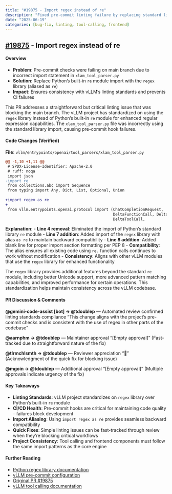 ```yaml
---
title: "#19875 - Import regex instead of re"
description: "Fixed pre-commit linting failure by replacing standard library re module with regex module in xlam_tool_parser.py"
date: "2025-06-19"
categories: [bug-fix, linting, tool-calling, frontend]
---
```


## [#19875](https://github.com/vllm-project/vllm/pull/19875) - Import regex instead of re

#### Overview
- **Problem**: Pre-commit checks were failing on main branch due to incorrect import statement in `xlam_tool_parser.py`
- **Solution**: Replace Python's built-in `re` module import with the `regex` library (aliased as `re`)
- **Impact**: Ensures consistency with vLLM's linting standards and prevents CI failures

This PR addresses a straightforward but critical linting issue that was blocking the main branch. The vLLM project has standardized on using the `regex` library instead of Python's built-in `re` module for enhanced regular expression capabilities. The `xlam_tool_parser.py` file was incorrectly using the standard library import, causing pre-commit hook failures.

#### Code Changes (Verified)
**File**: `vllm/entrypoints/openai/tool_parsers/xlam_tool_parser.py`

```diff
@@ -1,10 +1,11 @@
 # SPDX-License-Identifier: Apache-2.0
 # ruff: noqa
 import json
-import re
 from collections.abc import Sequence
 from typing import Any, Dict, List, Optional, Union
 
+import regex as re
+
 from vllm.entrypoints.openai.protocol import (ChatCompletionRequest,
                                               DeltaFunctionCall, DeltaMessage,
                                               DeltaToolCall,
```

**Explanation**: 
- **Line 4 removal**: Eliminated the import of Python's standard library `re` module
- **Line 7 addition**: Added import of the `regex` library with alias `as re` to maintain backward compatibility
- **Line 8 addition**: Added blank line for proper import section formatting per PEP 8
- **Compatibility**: The alias ensures all existing code using `re.` function calls continues to work without modification
- **Consistency**: Aligns with other vLLM modules that use the `regex` library for enhanced functionality

The `regex` library provides additional features beyond the standard `re` module, including better Unicode support, more advanced pattern matching capabilities, and improved performance for certain operations. This standardization helps maintain consistency across the vLLM codebase.

#### PR Discussion & Comments
**@gemini-code-assist[bot] → @tdoublep** — Automated review confirmed linting standards compliance
"This change aligns with the project's pre-commit checks and is consistent with the use of regex in other parts of the codebase"

**@aarnphm → @tdoublep** — Maintainer approval
"[Empty approval]" (Fast-tracked due to straightforward nature of the fix)

**@tlrmchlsmth → @tdoublep** — Reviewer appreciation
"🙏" (Acknowledgment of the quick fix for blocking issue)

**@mgoin → @tdoublep** — Additional approval
"[Empty approval]" (Multiple approvals indicate urgency of the fix)

#### Key Takeaways
- **Linting Standards**: vLLM project standardizes on `regex` library over Python's built-in `re` module
- **CI/CD Health**: Pre-commit hooks are critical for maintaining code quality - failures block development
- **Import Aliasing**: Using `import regex as re` provides seamless backward compatibility
- **Quick Fixes**: Simple linting issues can be fast-tracked through review when they're blocking critical workflows
- **Project Consistency**: Tool calling and frontend components must follow the same import patterns as the core engine

#### Further Reading
- [Python regex library documentation](https://pypi.org/project/regex/)
- [vLLM pre-commit configuration](https://github.com/vllm-project/vllm/blob/main/.pre-commit-config.yaml)
- [Original PR #19875](https://github.com/vllm-project/vllm/pull/19875)
- [vLLM tool calling documentation](https://docs.vllm.ai/en/latest/serving/openai_compatible_server.html#tool-calling)